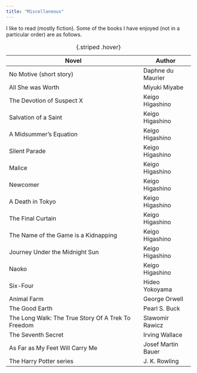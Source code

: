 ```yaml
---
title: "Miscellaneous"
---
```


I like to read (mostly fiction). Some of the books I have enjoyed (not in a particular order) are as follows.

| Novel                                              | Author             |
|----------------------------------------------------|--------------------|
| No Motive (short story)                            | Daphne du Maurier  |
| All She was Worth                                  | Miyuki Miyabe      |
| The Devotion of Suspect X                          | Keigo Higashino    |
| Salvation of a Saint                               | Keigo Higashino    |
| A Midsummer's Equation                             | Keigo Higashino    |
| Silent Parade                                      | Keigo Higashino    |
| Malice                                             | Keigo Higashino    |
| Newcomer                                           | Keigo Higashino    |
| A Death in Tokyo                                   | Keigo Higashino    |
| The Final Curtain                                  | Keigo Higashino    |
| The Name of the Game is a Kidnapping               | Keigo Higashino    |
| Journey Under the Midnight Sun                     | Keigo Higashino    |
| Naoko                                              | Keigo Higashino    |
| Six-Four                                           | Hideo Yokoyama     |
| Animal Farm                                        | George Orwell      |
| The Good Earth                                     | Pearl S. Buck      |
| The Long Walk: The True Story Of A Trek To Freedom | Slawomir Rawicz    |
| The Seventh Secret                                 | Irving Wallace     |
| As Far as My Feet Will Carry Me                    | Josef Martin Bauer |
| The Harry Potter series                            | J. K. Rowling      |

: {.striped .hover}

